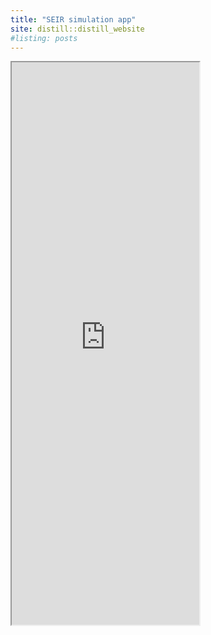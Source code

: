 ```yaml
---
title: "SEIR simulation app"
site: distill::distill_website
#listing: posts
---
```


<iframe src="https://aminshn.shinyapps.io/SEIR3/" class="l-screen-inset shaded" height = "900px"></iframe>